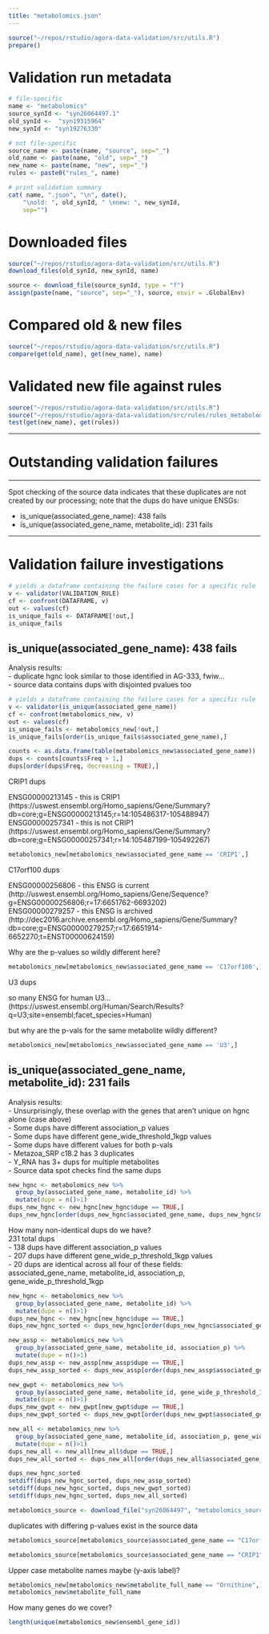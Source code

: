 ```yaml
---
title: "metabolomics.json"
---
```


```r
source("~/repos/rstudio/agora-data-validation/src/utils.R")
prepare()
```

# Validation run metadata
```r
# file-specific
name <- "metabolomics"
source_synId <- "syn26064497.1"
old_synId <-  "syn19315964"
new_synId <- "syn19276330"

# not file-specific
source_name <- paste(name, "source", sep="_")
old_name <- paste(name, "old", sep="_")
new_name <- paste(name, "new", sep="_")
rules <- paste0("rules_", name)

# print validation summary
cat( name, ".json", "\n", date(),
    "\nold: ", old_synId, " \nnew: ", new_synId,
    sep="")
```

# Downloaded files
```r
source("~/repos/rstudio/agora-data-validation/src/utils.R")
download_files(old_synId, new_synId, name)
```

```r
source <- download_file(source_synId, type = "f")
assign(paste(name, "source", sep="_"), source, envir = .GlobalEnv)
```

# Compared old & new files
```r
source("~/repos/rstudio/agora-data-validation/src/utils.R")
compare(get(old_name), get(new_name), name)
```


# Validated new file against rules
```r
source("~/repos/rstudio/agora-data-validation/src/utils.R")
source("~/repos/rstudio/agora-data-validation/src/rules/rules_metabolomics.R")
test(get(new_name), get(rules))
```

***
# Outstanding validation failures
***

Spot checking of the source data indicates that these duplicates are not created by our processing; note that the dups do have unique ENSGs:

* is_unique(associated_gene_name): 438 fails
* is_unique(associated_gene_name, metabolite_id): 231 fails

***
# Validation failure investigations
```r
# yields a dataframe containing the failure cases for a specific rule
v <- validator(VALIDATION_RULE)
cf <- confront(DATAFRAME, v)
out <- values(cf)
is_unique_fails <- DATAFRAME[!out,]
is_unique_fails
```


## is_unique(associated_gene_name): 438 fails

Analysis results:  
- duplicate hgnc look similar to those identified in AG-333, fwiw...  
- source data contains dups with disjointed pvalues too  


```r
# yields a dataframe containing the failure cases for a specific rule
v <- validator(is_unique(associated_gene_name))
cf <- confront(metabolomics_new, v)
out <- values(cf)
is_unique_fails <- metabolomics_new[!out,]
is_unique_fails[order(is_unique_fails$associated_gene_name),]
```


```r
counts <- as.data.frame(table(metabolomics_new$associated_gene_name))
dups <- counts[counts$Freq > 1,]
dups[order(dups$Freq, decreasing = TRUE),]

```

CRIP1 dups  

ENSG00000213145 - this is CRIP1 (https://uswest.ensembl.org/Homo_sapiens/Gene/Summary?db=core;g=ENSG00000213145;r=14:105486317-105488947)  
ENSG00000257341 - this is not CRIP1 (https://uswest.ensembl.org/Homo_sapiens/Gene/Summary?db=core;g=ENSG00000257341;r=14:105487199-105492267)  


```r
metabolomics_new[metabolomics_new$associated_gene_name == 'CRIP1',]
```

C17orf100 dups  

ENSG00000256806 - this ENSG is current (http://uswest.ensembl.org/Homo_sapiens/Gene/Sequence?g=ENSG00000256806;r=17:6651762-6693202)  
ENSG00000279257 - this ENSG is archived (http://dec2016.archive.ensembl.org/Homo_sapiens/Gene/Summary?db=core;g=ENSG00000279257;r=17:6651914-6652270;t=ENST00000624159)  

Why are the p-values so wildly different here?

```r
metabolomics_new[metabolomics_new$associated_gene_name == 'C17orf100',]
```
U3 dups  

so many ENSG for human U3...(https://uswest.ensembl.org/Human/Search/Results?q=U3;site=ensembl;facet_species=Human)  

but why are the p-vals for the same metabolite wildly different?  

```r
metabolomics_new[metabolomics_new$associated_gene_name == 'U3',]
```


## is_unique(associated_gene_name, metabolite_id): 231 fails

Analysis results:  
- Unsurprisingly, these overlap with the genes that aren't unique on hgnc alone (case above)  
- Some dups have different association_p values  
- Some dups have different gene_wide_threshold_1kgp values  
- Some dups have different values for both p-vals  
- Metazoa_SRP c18.2 has 3 duplicates  
- Y_RNA has 3+ dups for multiple metabolites  
- Source data spot checks find the same dups  

```r
new_hgnc <- metabolomics_new %>% 
  group_by(associated_gene_name, metabolite_id) %>% 
  mutate(dupe = n()>1)
dups_new_hgnc <- new_hgnc[new_hgnc$dupe == TRUE,]
dups_new_hgnc[order(dups_new_hgnc$associated_gene_name, dups_new_hgnc$metabolite_id),]
```
How many non-identical dups do we have?  
231 total dups  
- 138 dups have different association_p values  
- 207 dups have different gene_wide_p_threshold_1kgp values  
- 20 dups are identical across all four of these fields: associated_gene_name, metabolite_id, association_p, gene_wide_p_threshold_1kgp   

```r
new_hgnc <- metabolomics_new %>% 
  group_by(associated_gene_name, metabolite_id) %>% 
  mutate(dupe = n()>1)
dups_new_hgnc <- new_hgnc[new_hgnc$dupe == TRUE,]
dups_new_hgnc_sorted <- dups_new_hgnc[order(dups_new_hgnc$associated_gene_name, dups_new_hgnc$metabolite_id),]

new_assp <- metabolomics_new %>% 
  group_by(associated_gene_name, metabolite_id, association_p) %>% 
  mutate(dupe = n()>1)
dups_new_assp <- new_assp[new_assp$dupe == TRUE,]
dups_new_assp_sorted <- dups_new_assp[order(dups_new_assp$associated_gene_name, dups_new_assp$metabolite_id),]

new_gwpt <- metabolomics_new %>% 
  group_by(associated_gene_name, metabolite_id, gene_wide_p_threshold_1kgp) %>% 
  mutate(dupe = n()>1)
dups_new_gwpt <- new_gwpt[new_gwpt$dupe == TRUE,]
dups_new_gwpt_sorted <- dups_new_gwpt[order(dups_new_gwpt$associated_gene_name, dups_new_gwpt$metabolite_id),]

new_all <- metabolomics_new %>% 
  group_by(associated_gene_name, metabolite_id, association_p, gene_wide_p_threshold_1kgp) %>% 
  mutate(dupe = n()>1)
dups_new_all <- new_all[new_all$dupe == TRUE,]
dups_new_all_sorted <- dups_new_all[order(dups_new_all$associated_gene_name, dups_new_all$metabolite_id),]

dups_new_hgnc_sorted
setdiff(dups_new_hgnc_sorted, dups_new_assp_sorted)
setdiff(dups_new_hgnc_sorted, dups_new_gwpt_sorted)
setdiff(dups_new_hgnc_sorted, dups_new_all_sorted)
```


```r
metabolomics_source <- download_file("syn26064497", "metabolomics_source", "f")
```

duplicates with differing p-values exist in the source data
```r
metabolomics_source[metabolomics_source$associated_gene_name == "C17orf100",]
```


```r
metabolomics_source[metabolomics_source$associated_gene_name == "CRIP1",]
```

Upper case metabolite names maybe (y-axis label)?
```r
metabolomics_new[metabolomics_new$metabolite_full_name == "Ornithine",]
metabolomics_new$metabolite_full_name
```

How many genes do we cover?
```r
length(unique(metabolomics_new$ensembl_gene_id))
```